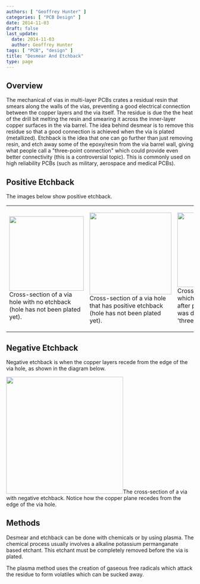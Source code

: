 ```yaml
---
authors: [ "Geoffrey Hunter" ]
categories: [ "PCB Design" ]
date: 2014-11-03
draft: false
last_update:
  date: 2014-11-03
  author: Geoffrey Hunter
tags: [ "PCB", "design" ]
title: "Desmear And Etchback"
type: page
---
```



## Overview

The mechanical of vias in multi-layer PCBs crates a residual resin that smears along the walls of the vias, preventing a good electrical connection between the copper layers and the via itself. The residue is due the the heat of the drill bit melting the resin and smearing it across the inner-layer copper surfaces in the via barrel. The idea behind desmear is to remove this residue so that a good connection is achieved when the via is plated (metallized). Etchback is the idea that one can go further than just removing resin, and etch away some of the epoxy/resin from the via barrel wall, giving what people call a "three-point connection" which could provide even better connectivity (this is a controversial topic). This is commonly used on high reliability PCBs (such as military, aerospace and medical PCBs).

## Positive Etchback

The images below show positive etchback.

<table>
  <tbody>
    <tr>
      <td>
      

<Image src={etchback_none} width="200px">Cross-section of a via hole with no etchback (hole has not been plated yet).</Image>
</td>
      <td>


<Image src={etchback_before_plating} width="220px">Cross-section of a via hole that has positive etchback (hole has not been plated yet).</Image>
</td>
      <td>


<Image src={etchback_after_plating} width="200px">Cross-section of a via which has been plated after positive etchback was done, notice the 'three-point connection'.</Image>
</td>
    </tr>
  </tbody>
</table>

## Negative Etchback

Negative etchback is when the copper layers recede from the edge of the via hole, as shown in the diagram below.


<Image src={etchback_negative} width="314px">The cross-section of a via with negative etchback. Notice how the copper plane recedes from the edge of the via hole.</Image>

## Methods

Desmear and etchback can be done with chemicals or by using plasma. The chemical process usually involves a alkaline potassium permanganate based etchant. This etchant must be completely removed before the via is plated.

The plasma method uses the creation of gaseous free radicals which attack the residue to form volatiles which can be sucked away.
